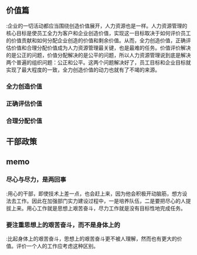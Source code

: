 ==价值篇==
;:企业的一切活动都应当围绕创造价值展开，人力资源也是一样。人力资源管理的核心目标是使员工全力为客户和企业创造价值，实现这一目标取决于如何评价员工的价值贡献和如何分配企业创造的价值和剩余价值。从而，全力创造价值，正确评估价值和合理分配价值成为人力资源管理最关键，也是最难的任务。价值评价解决的是公正的问题，价值分配解决的是公平的问题，所以人力资源管理说到底是解决两个普遍的组织问题：公正和公平。这两个问题解决好了，员工目标和企业目标就实现了最大程度的一致，全力创造价值的动力也就有了不竭的来源。
===全力创造价值===
===正确评估价值===
===合理分配价值===


==干部政策==

==memo==
===尽心与尽力，是两回事===
;:用心的干部，即使技术上差一点，也会赶上来，因为他会积极开动脑筋，想方设法去工作。因此在加强部门实力建设过程中，一是培养队伍，二是要把尽心的人提拔上来。用心工作就是思想上艰苦奋斗，尽力工作就是没有目标性地完成任务。
===要注重思想上的艰苦奋斗，而不是身体上的===
;:比起身体上的艰苦奋斗，思想上的艰苦奋斗更不被人理解，然而也有更大的价值。评价一个人的工作应考虑这种区别。

    